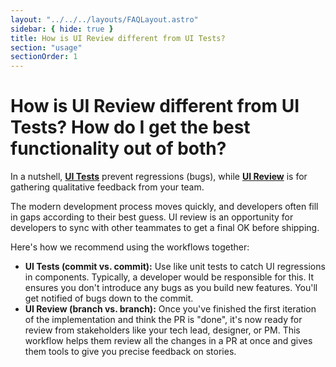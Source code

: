 ```yaml
---
layout: "../../../layouts/FAQLayout.astro"
sidebar: { hide: true }
title: How is UI Review different from UI Tests?
section: "usage"
sectionOrder: 1
---
```


# How is UI Review different from UI Tests? How do I get the best functionality out of both?

In a nutshell, [**UI Tests**](/docs/test) prevent regressions (bugs), while [**UI Review**](/docs/review) is for gathering qualitative feedback from your team.

The modern development process moves quickly, and developers often fill in gaps according to their best guess. UI review is an opportunity for developers to sync with other teammates to get a final OK before shipping.

Here's how we recommend using the workflows together:

- **UI Tests (commit vs. commit):** Use like unit tests to catch UI regressions in components. Typically, a developer would be responsible for this. It ensures you don't introduce any bugs as you build new features. You'll get notified of bugs down to the commit.
- **UI Review (branch vs. branch):** Once you've finished the first iteration of the implementation and think the PR is "done", it's now ready for review from stakeholders like your tech lead, designer, or PM. This workflow helps them review all the changes in a PR at once and gives them tools to give you precise feedback on stories.
